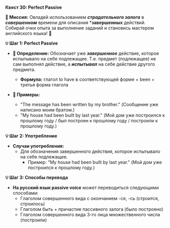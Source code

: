 
**Квест 30: Perfect Passive**

**🎯 Миссия:**
Овладей использованием ***страдательного залога*** в ***совершенном*** времени для описания ***завершенных** действий. Собирай очки опыта за выполнение заданий и становись мастером английского языка! 🌟

**💡 Шаг 1: Perfect Passive**
- **📜 Определение:** Обозначает уже ***завершенное*** действие, которое испытывало на себе подлежащее. Т.е. предмет (подлежащее) не сам выполнял действие, а ***испытывал*** на себе действие другого предмета.
    - **Формула:** глагол <Highlight>to have</Highlight> в соответствующей форме + <Highlight>been</Highlight> + третья форма глагола

- **📝 Примеры:**
    - "The message has been written by my brother." (Сообщение уже написано моим братом.)
    - "My house had been built by last year." (Мой дом уже построился к прошлому году / был построен к прошлому году / построили к прошлому году.)

**💡 Шаг 2: Употребление**
- **Случаи употребления:**
    - Для обозначения <Highlight>завершенного</Highlight> действия, которое испытывало на себе подлежащее.
        - Пример: "My house had been built by last year." (Мой дом уже построился к прошлому году.)

**💡 Шаг 3: Способы перевода**
- **На русский язык passive voice** может переводиться следующими способами:
    - Глаголом совершенного вида с окончанием <Highlight>-ся, -сь</Highlight> <Highlight>(строится, строилось)</Highlight>
    - Глаголом <Highlight>быть</Highlight> + причастие пассивного залога <Highlight>(было построено)</Highlight>
    - Глаголом совершенного вида 3-го лица множественного числа <Highlight>(построили)</Highlight>
